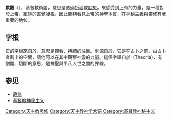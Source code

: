 {{expand|time=2011-07-10T05:01:32+00:00}}
{{unreferenced|time=2011-07-10T05:01:32+00:00}}
{{Christian mysticism |expanded=practices}}

'''默觀'''（{{lang-en|Contemplation}}），基督教術語，意思是透過[[祈禱|祈禱]]或[[默想|默想]]，來感受到上帝的力量，是一種對於上帝，單純的[[直覺|直覺]]凝視，因此能夠看見上帝的神聖本質，在[[神秘主義|神秘主義]]與[[靈修|靈修]]有著重要的地位。

==字根==
它的字根來自於{{lang-la|contemplatio}}，意思是觀看、持續的注目。{{lang-la|contemplatio}}則源自於{{lang-la|templum}}，它是在占卜之前，由占卜者劃出的空間，讓他可以在其中觀察神靈的力量。這個字譯自於{{lang-gr|θεωρία}}（Theoria），有割開、切斷的意思，是神聖與平凡人世之間的界線。

== 参见 ==
{{Portal box|基督|天主教}}
* [[静修|静修]]
* [[基督教神秘主义|基督教神秘主义]]

{{DEFAULTSORT:Contemplation}}
[[Category:天主教灵修|Category:天主教灵修]]
[[Category:天主教神学术语|Category:天主教神学术语]]
[[Category:基督教神秘主义|Category:基督教神秘主义]]

{{Catholicism-stub}}